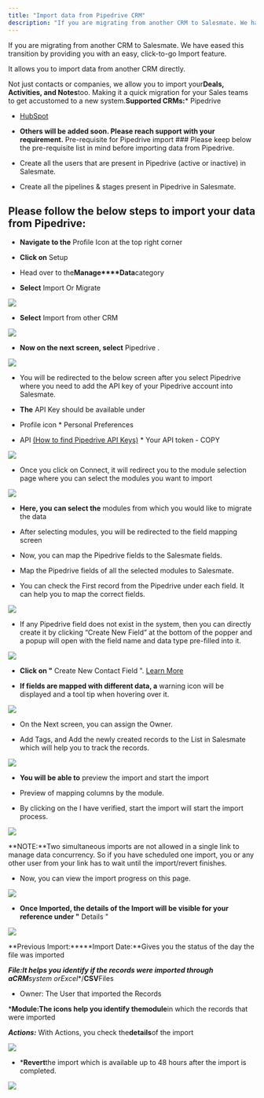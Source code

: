 ```yaml
---
title: "Import data from Pipedrive CRM"
description: "If you are migrating from another CRM to Salesmate. We have eased this transition by providing you with an easy, click-to-go Import feature."
---
```


If you are migrating from another CRM to Salesmate. We have eased this transition by providing you with an easy, click-to-go Import feature.

It allows you to import data from another CRM directly.

Not just contacts or companies, we allow you to import your**Deals, Activities, and Notes**too. Making it a quick migration for your Sales teams to get accustomed to a new system.**Supported CRMs:*** Pipedrive

* [HubSpot](https://support.salesmate.io/hc/en-us/articles/18151400752409)

* **Others will be added soon. Please reach support with your requirement.** Pre-requisite for Pipedrive import ### Please keep below the pre-requisite list in mind before importing data from Pipedrive.

* Create all the users that are present in Pipedrive (active or inactive) in Salesmate.

* Create all the pipelines & stages present in Pipedrive in Salesmate.

## Please follow the below steps to import your data from Pipedrive:

* **Navigate to the** Profile Icon at the top right corner

* **Click on** Setup

* Head over to the**Manage****Data**category

* **Select** Import Or Migrate

![](./images/mceclip0.png)

* **Select** Import from other CRM

![](./images/mceclip01.png)

* **Now on the next screen, select** Pipedrive .

![](./images/mceclip1.png)

* You will be redirected to the below screen after you select Pipedrive where you need to add the API key of your Pipedrive account into Salesmate.

* **The** API Key should be available under

* Profile icon * Personal Preferences

* API [(How to find Pipedrive API Keys)](https://support.pipedrive.com/hc/en-us/articles/207344545-How-can-I-find-my-personal-API-key-) * Your API token - COPY

![](./images/mceclip2.png)

* Once you click on Connect, it will redirect you to the module selection page where you can select the modules you want to import

![](./images/mceclip3.png)

* **Here, you can select the** modules from which you would like to migrate the data

* After selecting modules, you will be redirected to the field mapping screen

* Now, you can map the Pipedrive fields to the Salesmate fields.

* Map the Pipedrive fields of all the selected modules to Salesmate.

* You can check the First record from the Pipedrive under each field. It can help you to map the correct fields.

![](./images/mceclip5.png)

* If any Pipedrive field does not exist in the system, then you can directly create it by clicking “Create New Field” at the bottom of the popper and a popup will open with the field name and data type pre-filled into it.

![](./images/mceclip6.png)

* **Click on "** Create New Contact Field ". [Learn More](https://support.salesmate.io/hc/en-us/articles/360041831032-How-to-Create-Custom-fields)

* **If fields are mapped with different data, a** warning icon will be displayed and a tool tip when hovering over it.

![](./images/mceclip7.png)

* On the Next screen, you can assign the Owner.

* Add Tags, and Add the newly created records to the List in Salesmate which will help you to track the records.

![](./images/mceclip8.png)

* **You will be able to** preview the import and start the import

* Preview of mapping columns by the module.

* By clicking on the I have verified, start the import will start the import process.

![](./images/mceclip9.png)

<Note>
**NOTE:**Two simultaneous imports are not allowed in a single link to manage data concurrency. So if you have scheduled one import, you or any other user from your link has to wait until the import/revert finishes.

</Note>

* Now, you can view the import progress on this page.

![](./images/mceclip10.png)

* **Once Imported, the details of the Import will be visible for your reference under "** Details "

![](./images/mceclip11.png)

**Previous Import:*****Import Date:**Gives you the status of the day the file was imported

***File:**It helps you identify if the records were imported through a**CRM**system or**Excel**/**CSV**Files

* Owner: The User that imported the Records

***Module:**The icons help you identify the**module**in which the records that were imported

***Actions:*** With Actions, you check the**details**of the import

![](./images/mceclip12.png)

* ***Revert**the import which is available up to 48 hours after the import is completed.

![](./images/mceclip13.png)
